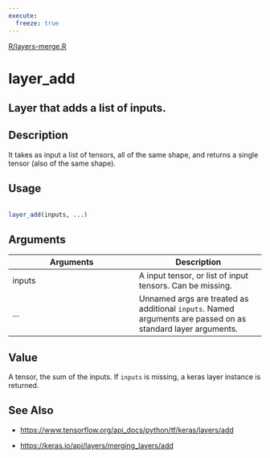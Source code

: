 ```yaml
---
execute:
  freeze: true
---
```


[R/layers-merge.R](https://github.com/rstudio/keras//blob/main/R/layers-merge.R#L21) 

# layer_add

## Layer that adds a list of inputs.

## Description
 It takes as input a list of tensors, all of the same shape, and returns a single tensor (also of the same shape). 


## Usage
```r
 
layer_add(inputs, ...) 
```

## Arguments
|Arguments|Description|
|---|---|
| inputs | A input tensor, or list of input tensors. Can be missing. |
| ... | Unnamed args are treated as additional `inputs`. Named arguments are passed on as standard layer arguments. |



## Value
 A tensor, the sum of the inputs. If `inputs` is missing, a keras layer instance is returned. 



## See Also

  

- [https://www.tensorflow.org/api_docs/python/tf/keras/layers/add](https://www.tensorflow.org/api_docs/python/tf/keras/layers/add) 

- [https://keras.io/api/layers/merging_layers/add](https://keras.io/api/layers/merging_layers/add) 

 

